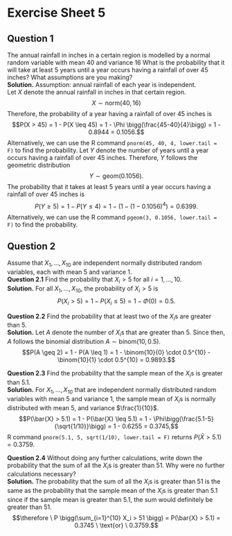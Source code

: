 # Exercise Sheet 5

## Question 1
The annual rainfall in inches in a certain region is modelled by a normal random variable with mean $40$ and variance $16$ What is the probability that it will take at least $5$ years until a year occurs having a rainfall of over $45$ inches? What assumptions are you making? \
**Solution.** Assumption: annual rainfall of each year is independent.\
Let $X$ denote the annual rainfall in inches in that certain region. $$X \sim \text{norm}(40, 16)$$
Therefore, the probability of a year having a rainfall of over $45$ inches is $$P(X > 45) = 1 - P(X \leq 45) = 1 - \Phi \bigg(\frac{45-40}{4}\bigg) = 1 - 0.8944 = 0.1056.$$ Alternatively, we can use the R command `pnorm(45, 40, 4, lower.tail = F)` to find the probability. Let $Y$ denote the number of years until a year occurs having a rainfall of over $45$ inches. Therefore, $Y$ follows the geometric distribution $$Y \sim \text{geom}(0.1056).$$
The probability that it takes at least $5$ years until a year occurs having a rainfall of over $45$ inches is 
$$P(Y \geq 5) = 1 - P(Y \leq 4) = 1 - (1 - (1 - 0.1056)^4) = 0.6399.$$ Alternatively, we can use the R command `pgeom(3, 0.1056, lower.tail = F)` to find the probability.

## Question 2
Assume that $X_1, ..., X_{10}$ are independent normally distributed random variables, each with mean $5$ and variance $1$.\
**Question 2.1** Find the probability that $X_i > 5$ for all $i = 1,...,10$.\
**Solution.** For all $X_1, ..., X_{10}$, the probability of $X_i > 5$ is 
$$P(X_i > 5) = 1 - P(X_i \leq 5) = 1 - \Phi(0) = 0.5.$$
    
**Question 2.2** Find the probability that at least two of the $X_i$s are greater than $5$.\
**Solution.** Let $A$ denote the number of $X_i$s that are greater than $5$. Since then, $A$ follows the binomial distribution 
$A \sim \text{binom}(10, 0.5)$.
$$P(A \geq 2) = 1 - P(A \leq 1) = 1 - \binom{10}{0} \cdot 0.5^{10} - \binom{10}{1} \cdot 0.5^{10} = 0.9893.$$

**Question 2.3** Find the probability that the sample mean of the $X_i$s is greater than $5.1$.\
**Solution.** For $X_1, ..., X_{10}$ that are independent normally distributed random variables with mean $5$ and variance $1$, the sample mean of $X_i$s is normally distributed with mean $5$, and variance $\frac{1}{10}$.
$$P(\bar{X} > 5.1) = 1 - P(\bar{X} \leq 5.1) = 1 - \Phi\bigg(\frac{5.1-5}{\sqrt{1/10}}\bigg) = 1 - 0.6255 = 0.3745,$$
R command `pnorm(5.1, 5, sqrt(1/10), lower.tail = F)` returns $P(\bar{X} > 5.1) = 0.3759$. 

**Question 2.4** Without doing any further calculations, write down the probability that the sum of all the $X_i$s is greater than $51$. Why were no further calculations necessary? \
**Solution.** The probability that the sum of all the $X_i$s is greater than $51$ is the same as the probability that the sample mean of the $X_i$s is greater than $5.1$ since if the sample mean is greater than $5.1$, the sum would definitely be greater than $51$.
    $$\therefore \ P \bigg(\sum_{i=1}^{10} X_i > 51 \bigg) = P(\bar{X} > 5.1) = 0.3745 \ \text{or} \ 0.3759.$$
    